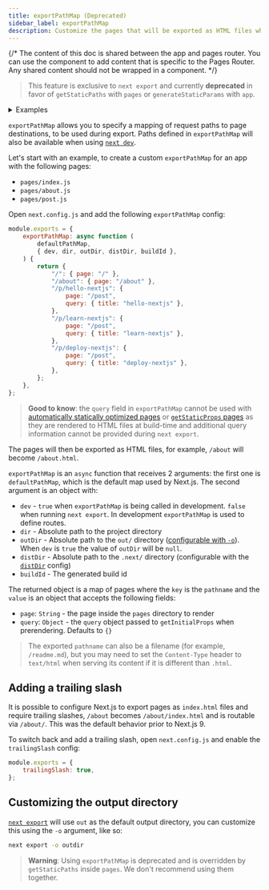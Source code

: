 ```yaml
---
title: exportPathMap (Deprecated)
sidebar_label: exportPathMap
description: Customize the pages that will be exported as HTML files when using `next export`.
---
```


{/* The content of this doc is shared between the app and pages router. You can use the  component to add content that is specific to the Pages Router. Any shared content should not be wrapped in a component. */}

> This feature is exclusive to `next export` and currently **deprecated** in favor of `getStaticPaths` with `pages` or `generateStaticParams` with `app`.

<details>
  <summary>Examples</summary>
  
- [Static Export](https://github.com/vercel/next.js/tree/canary/examples/with-static-export)

</details>

`exportPathMap` allows you to specify a mapping of request paths to page destinations, to be used during export. Paths defined in `exportPathMap` will also be available when using [`next dev`](/docs/app/api-reference/next-cli#development).

Let's start with an example, to create a custom `exportPathMap` for an app with the following pages:

-   `pages/index.js`
-   `pages/about.js`
-   `pages/post.js`

Open `next.config.js` and add the following `exportPathMap` config:

```js filename="next.config.js"
module.exports = {
	exportPathMap: async function (
		defaultPathMap,
		{ dev, dir, outDir, distDir, buildId },
	) {
		return {
			"/": { page: "/" },
			"/about": { page: "/about" },
			"/p/hello-nextjs": {
				page: "/post",
				query: { title: "hello-nextjs" },
			},
			"/p/learn-nextjs": {
				page: "/post",
				query: { title: "learn-nextjs" },
			},
			"/p/deploy-nextjs": {
				page: "/post",
				query: { title: "deploy-nextjs" },
			},
		};
	},
};
```

> **Good to know**: the `query` field in `exportPathMap` cannot be used with [automatically statically optimized pages](/docs/pages/building-your-application/rendering/automatic-static-optimization) or [`getStaticProps` pages](/docs/pages/building-your-application/data-fetching/get-static-props) as they are rendered to HTML files at build-time and additional query information cannot be provided during `next export`.

The pages will then be exported as HTML files, for example, `/about` will become `/about.html`.

`exportPathMap` is an `async` function that receives 2 arguments: the first one is `defaultPathMap`, which is the default map used by Next.js. The second argument is an object with:

-   `dev` - `true` when `exportPathMap` is being called in development. `false` when running `next export`. In development `exportPathMap` is used to define routes.
-   `dir` - Absolute path to the project directory
-   `outDir` - Absolute path to the `out/` directory ([configurable with `-o`](#customizing-the-output-directory)). When `dev` is `true` the value of `outDir` will be `null`.
-   `distDir` - Absolute path to the `.next/` directory (configurable with the [`distDir`](/docs/pages/api-reference/next-config-js/distDir) config)
-   `buildId` - The generated build id

The returned object is a map of pages where the `key` is the `pathname` and the `value` is an object that accepts the following fields:

-   `page`: `String` - the page inside the `pages` directory to render
-   `query`: `Object` - the `query` object passed to `getInitialProps` when prerendering. Defaults to `{}`

> The exported `pathname` can also be a filename (for example, `/readme.md`), but you may need to set the `Content-Type` header to `text/html` when serving its content if it is different than `.html`.

## Adding a trailing slash

It is possible to configure Next.js to export pages as `index.html` files and require trailing slashes, `/about` becomes `/about/index.html` and is routable via `/about/`. This was the default behavior prior to Next.js 9.

To switch back and add a trailing slash, open `next.config.js` and enable the `trailingSlash` config:

```js filename="next.config.js"
module.exports = {
	trailingSlash: true,
};
```

## Customizing the output directory

[`next export`](/docs/app/building-your-application/deploying/static-exports) will use `out` as the default output directory, you can customize this using the `-o` argument, like so:

```bash filename="Terminal"
next export -o outdir
```

> **Warning**: Using `exportPathMap` is deprecated and is overridden by `getStaticPaths` inside `pages`. We don't recommend using them together.
